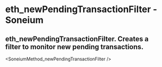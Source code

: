 # eth_newPendingTransactionFilter - Soneium

## eth_newPendingTransactionFilter. Creates a filter to monitor new pending transactions.


<SoneiumMethod_newPendingTransactionFilter />

